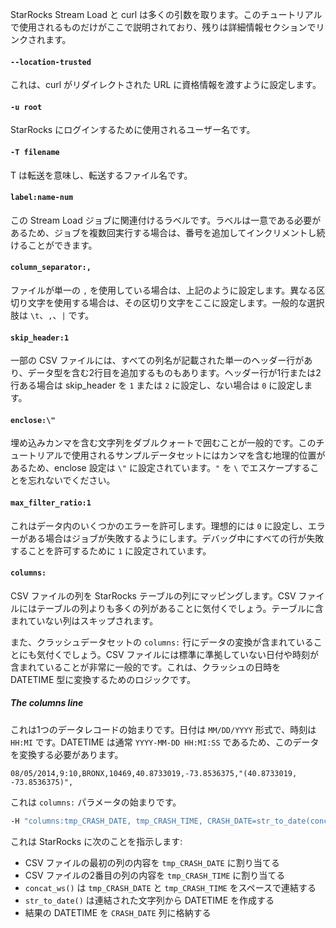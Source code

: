 StarRocks Stream Load と curl は多くの引数を取ります。このチュートリアルで使用されるものだけがここで説明されており、残りは詳細情報セクションでリンクされます。

#### `--location-trusted`

これは、curl がリダイレクトされた URL に資格情報を渡すように設定します。

#### `-u root`

StarRocks にログインするために使用されるユーザー名です。

#### `-T filename`

T は転送を意味し、転送するファイル名です。

#### `label:name-num`

この Stream Load ジョブに関連付けるラベルです。ラベルは一意である必要があるため、ジョブを複数回実行する場合は、番号を追加してインクリメントし続けることができます。

#### `column_separator:,`

ファイルが単一の `,` を使用している場合は、上記のように設定します。異なる区切り文字を使用する場合は、その区切り文字をここに設定します。一般的な選択肢は `\t`、`,`、`|` です。

#### `skip_header:1`

一部の CSV ファイルには、すべての列名が記載された単一のヘッダー行があり、データ型を含む2行目を追加するものもあります。ヘッダー行が1行または2行ある場合は skip_header を `1` または `2` に設定し、ない場合は `0` に設定します。

#### `enclose:\"`

埋め込みカンマを含む文字列をダブルクォートで囲むことが一般的です。このチュートリアルで使用されるサンプルデータセットにはカンマを含む地理的位置があるため、enclose 設定は `\"` に設定されています。`"` を `\` でエスケープすることを忘れないでください。

#### `max_filter_ratio:1`

これはデータ内のいくつかのエラーを許可します。理想的には `0` に設定し、エラーがある場合はジョブが失敗するようにします。デバッグ中にすべての行が失敗することを許可するために `1` に設定されています。

#### `columns:`

CSV ファイルの列を StarRocks テーブルの列にマッピングします。CSV ファイルにはテーブルの列よりも多くの列があることに気付くでしょう。テーブルに含まれていない列はスキップされます。

また、クラッシュデータセットの `columns:` 行にデータの変換が含まれていることにも気付くでしょう。CSV ファイルには標準に準拠していない日付や時刻が含まれていることが非常に一般的です。これは、クラッシュの日時を DATETIME 型に変換するためのロジックです。

##### The columns line

これは1つのデータレコードの始まりです。日付は `MM/DD/YYYY` 形式で、時刻は `HH:MI` です。DATETIME は通常 `YYYY-MM-DD HH:MI:SS` であるため、このデータを変換する必要があります。

```plaintext
08/05/2014,9:10,BRONX,10469,40.8733019,-73.8536375,"(40.8733019, -73.8536375)",
```

これは `columns:` パラメータの始まりです。

```bash
-H "columns:tmp_CRASH_DATE, tmp_CRASH_TIME, CRASH_DATE=str_to_date(concat_ws(' ', tmp_CRASH_DATE, tmp_CRASH_TIME), '%m/%d/%Y %H:%i')
```

これは StarRocks に次のことを指示します:
- CSV ファイルの最初の列の内容を `tmp_CRASH_DATE` に割り当てる
- CSV ファイルの2番目の列の内容を `tmp_CRASH_TIME` に割り当てる
- `concat_ws()` は `tmp_CRASH_DATE` と `tmp_CRASH_TIME` をスペースで連結する
- `str_to_date()` は連結された文字列から DATETIME を作成する
- 結果の DATETIME を `CRASH_DATE` 列に格納する